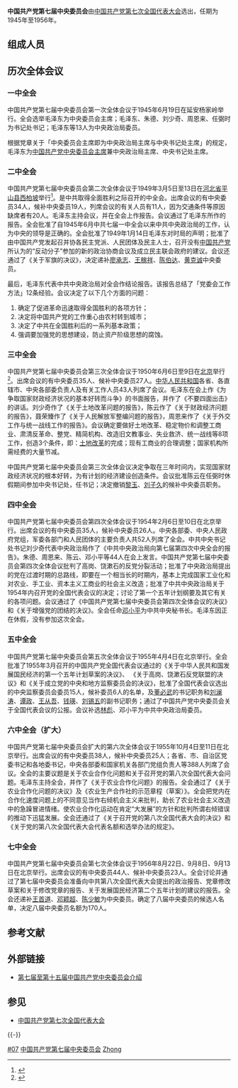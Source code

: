 '''中国共产党第七届中央委员会'''由[[中国共产党第七次全国代表大会|中国共产党第七次全国代表大会]]选出，任期为1945年至1956年。

== 组成人员 ==
{{Main list|中国共产党第七届中央委员会委员列表|中国共产党第七届中央委员会候补委员列表}}

== 历次全体会议 ==
=== 一中全会 ===
{{Main|中国共产党第七届中央委员会第一次全体会议}}

中国共产党第七届中央委员会第一次全体会议于1945年6月19日在延安杨家岭举行。全会选举毛泽东为中央委员会主席；毛泽东、朱德、刘少奇、周恩来、任弼时为书记处书记；毛泽东等13人为中央政治局委员。

根据党章关于「中央委员会主席即为中央政治局主席与中央书记处主席」的规定，毛泽东为[[中国共产党中央委员会主席|中国共产党中央委员会主席]]兼中央政治局主席、中央书记处主席。

=== 二中全会 ===

{{Main|中国共产党第七届中央委员会第二次全体会议}}
中国共产党第七届中央委员会第二次全体会议于1949年3月5日至13日在[[河北省|河北省]][[平山县|平山县]][[西柏坡|西柏坡]]举行<ref>{{Cite web |url=http://news.ifeng.com/special/7zhongquanhui/bjzil/200710/1008_2051_250682.shtml |title=为新中国绘制蓝图——中共的七届二中全会 |accessdate=2014-01-03 |archive-date=2020-11-05 |archive-url=https://web.archive.org/web/20201105100831/http://news.ifeng.com/special/7zhongquanhui/bjzil/200710/1008_2051_250682.shtml |dead-url=no }}</ref>。是中共取得全面胜利之际召开的中全会。出席会议的有中央委员34人，候补中央委员19人，列席会议的有关人员有11人，因为交通条件等原因缺席者有20人。毛泽东主持会议，并在全会上作报告。会议通过了毛泽东所作的报告。全会批准了自1945年6月中共七届一中全会以来中共中央政治局的工作，认为中央的领导是正确的。全会批准了1949年1月14日毛泽东对时局的声明；批准了由中国共产党发起召并协各民主党派、人民团体及民主人士，召开没有[[中国共产党|中国共产党]]所认为的“反动分子”参加的新的政治协商会议及成立民主联会政府的建议。会议还通过了《关于军旗的决议》，决定递补[[廖承志|廖承志]]、[[王稼祥|王稼祥]]、[[陈伯达|陈伯达]]、[[黄克诚|黄克诚]]中央委员。

最后，毛泽东代表中共中央政治局对全会作结论报告。该报告总结了「党委会工作方法」12条经验。会议决定了以下几个方面的问题：
# 确定了促进革命迅速取得全国胜利的各项方针；
# 决定将中国共产党的工作重心由农村转到城市；
# 决定了中共在全国胜利后的一系列基本政策；
# 强调要加强党的思想建设，防止资产阶级思想的腐蚀。

=== 三中全会 ===
中国共产党第七届中央委员会第三次全体会议于1950年6月6日至9日在[[北京|北京]]举行<ref>{{Cite web |url=http://news.ifeng.com/gundong/detail_2011_06/06/6844183_0.shtml |title=党史上的今天 |accessdate=2014-01-03 |archive-date=2019-05-02 |archive-url=https://web.archive.org/web/20190502132052/http://news.ifeng.com/gundong/detail_2011_06/06/6844183_0.shtml |dead-url=no }}</ref>。出席会议的有中央委员35人、候补中央委员27人。[[中华人民共和国|中华人民共和国]]各省、各直辖市、中央各部委负责人及有关工作人员43人列席了会议。毛泽东在会上作《为争取国家财政经济状况的基本好转而斗争》的书面报告，并作了《不要四面出击》的讲话。刘少奇作了《关于土地改革问题的报告》，陈云作了《关于财政经济问题的报告》，聂荣臻作了《关于人民解放军整编问题的报告》，周恩来作了《关于外交工作与统一战线工作的报告》。会议确定要做好土地改革、稳定物价和调整工商业、肃清反革命、整党、精简机构、改造旧文教事业、失业救济、统一战线等8项工作，创造3个条件，即：[[土地改革|土地改革]]的完成；现有工商业的合理调整；国家机构所需经费的大量节减。

中国共产党第七届中央委员会第三次全体会议决定争取在三年时间内，实现国家财政经济状况的根本好转，为有计划的经济建设创造条件。会议批准陈云在任弼时休假期间参加中央书记处，任书记；决定撤销[[黎玉|黎玉]]、[[刘子久|刘子久]]的候补中央委员职务。

=== 四中全会 ===
中国共产党第七届中央委员会第四次全体会议于1954年2月6日至10日在北京举行。出席会议的有中央委员35人，候补中央委员26人。中央各部委、中央人民政府党组，军委各部门和人民团体的主要负责人共52人列席了全会。中共中央书记处书记刘少奇代表中央政治局作了《中共中央政治局向第七届第四次中央全会的报告》。朱德、周恩来、陈云、邓小平等44人在会上发言。中国共产党第七届中央委员会第四次全体会议批判了高岗、饶漱石的反党分裂活动；批准了中央政治局提出的党在过渡时期的总路线，即要在一个相当长的时期内，基本上完成国家工业化和对农业、手工业、资本主义工商业的社会主义改造；批准了中共中央政治局关于1954年内召开党的全国代表会议的决定；讨论了第一个五年计划纲要及其它有关的各项问题。会议通过了《中国共产党第七届中央委员会第四次全体会议的决议》和《关于增强党的团结的决议》。全会任命[[邓小平|邓小平]]为中共中央秘书长。毛泽东因正在休假，没有参加这次全会。

=== 五中全会 ===
中国共产党第七届中央委员会第五次全体会议于1955年4月4日在北京举行。全会批准了1955年3月召开的中国共产党全国代表会议通过的《关于中华人民共和国发展国民经济的第一个五年计划草案的决议》、 《关于高岗、饶漱石反党联盟的决议》和《关于成立党的中央和地方监察委员会的决议》，批准了全国代表会议选出的中央监察委员会委员15人，候补委员6人的名单，及[[董必武|董必武]]的书记职务和[[刘澜涛|刘澜涛]]、[[谭政|谭政]]、[[王从吾|王从吾]]、[[钱瑛_(1903年)|钱瑛]]、[[劉錫五_(孟縣)|刘锡五]]的副书记职务；通过了中国共产党中央委员会关于全国代表会议的公报。会议补选[[林彪|林彪]]、邓小平为中共中央政治局委员。

=== 六中全会（扩大） ===
中国共产党第七届中央委员会扩大的第六次全体会议于1955年10月4日至11日在北京举行。出席会议的有中央委员38人，候补中央委员25人；各省、市、自治区党委书记和各地委书记，中央各部委和国家机关各部门党组负责人等388人列席了会议。全会的主要议题是关于农业合作化问题和关于召开党的第八次全国代表大会问题。毛泽东主持全会，并作了《关于农业合作化问题》的报告。全会通过了《关于农业合作化问题的决议》及《农业生产合作社的示范章程（草案）》。全会把党内在合作化速度问题上的不同意见当作右倾机会主义来批判，助长了农业社会主义改造中的急躁冒进情绪。使农业合作化运动在肯定“大发展”的方针和批判所谓右倾错误的推动下迅猛发展。全会还通过了《关于召开党的第八次全国代表大会的决议》和《关于党的第八次全国代表大会代表名额和选举办法的规定》。 

=== 七中全会 ===
中国共产党第七届中央委员会第七次全体会议于1956年8月22日、9月8日、9月13日在北京举行。出席会议的有中央委员44人、候补中央委员23人。全会讨论并通过了第七届中央委员会准备向中共第八次全国代表大会提出的政治报告、党章修改草案和关于修改党章的报告、关于发展国民经济第二个五年计划的建议的报告。全会还递补[[王首道|王首道]]、[[邓颖超|邓颖超]]、[[陈少敏|陈少敏]]为中央委员。确定了八届中央委员的候选人名单，决定八届中央委员名额为170人。

== 参考文献 ==
{{Reflist}}

== 外部链接 ==
* {{zh-cn icon}} [https://web.archive.org/web/20131023104206/http://news.163.com/07/0914/21/3OCNB2F000012D21_8.html 第七届至第十五届中国共产党中央委员会介绍]

== 参见 ==
* [[中国共产党第七次全国代表大会|中国共产党第七次全国代表大会]]

{{-}}
{{s-start}}
{{s-before|[[中国共产党第六届中央委员会|中国共产党第六届中央委员会]]|1928年－1945年}}
{{s-title|[[中国共产党中央委员会|中国共产党中央委员会]]|第七届<br />'''1945年－1956年'''}}
{{s-after|[[中国共产党第八届中央委员会|中国共产党第八届中央委员会]]|1956年－1969年}}
{{s-end}}
{{中国共产党的重要会议|nocat}}
{{中国共产党中央委员会}}
[[Category:中国共产党历届中央委员会|#07]]
[[Category:中国共产党第七届中央委员会|]]
[[Category:正国级单位|Zhong]]